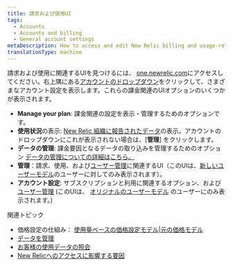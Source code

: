 ```yaml
---
title: 請求および使用UI
tags:
  - Accounts
  - Accounts and billing
  - General account settings
metaDescription: How to access and edit New Relic billing and usage-related account settings.
translationType: machine
---
```


請求および使用に関連するUIを見つけるには、 [one.newrelic.com](https://one.newrelic.com)にアクセスしてください。右上隅にある[アカウントのドロップダウン](/docs/using-new-relic/welcome-new-relic/get-started/glossary/#account-dropdown)をクリックして、さまざまなアカウント設定を表示します。これらの課金関連のUIオプションのいくつかが表示されます。

* **Manage your plan**: 課金関連の設定を表示・管理するためのオプションです。
* **使用状況**の表示: [New Relic 組織に報告されたデータ](/docs/data-apis/manage-data/manage-data-coming-new-relic)の表示。アカウントのドロップダウンにこれが表示されない場合は、\[**管理**] をクリックします。
* **データの管理**: 課金要因となるデータの取り込みを管理するためのオプション [データの管理についての詳細はこちら。](/docs/telemetry-data-platform/manage-data/manage-data-coming-new-relic)
* **管理**：請求、使用、および[ユーザー管理](/docs/accounts/accounts-billing/new-relic-one-user-management/introduction-managing-users)に関連するUI（このUIは、[新しいユーザーモデル](/docs/accounts/original-accounts-billing/original-users-roles/overview-user-models)のユーザーに対してのみ表示されます）。
* **アカウント設定**: サブスクリプションと利用に関連するオプション、および [ユーザー管理](/docs/accounts/original-accounts-billing/original-product-based-pricing/overview-user-models) (このUIは、 [オリジナルのユーザーモデル](/docs/accounts/original-accounts-billing/original-users-roles/overview-user-models) のユーザーにのみ表示されます。)

関連トピック

* 価格設定の仕組み： [使用量ベースの価格設定モデル](/docs/accounts/accounts-billing/new-relic-one-pricing-billing/new-relic-one-pricing-billing)\|[元の価格モデル](/docs/accounts/original-accounts-billing/product-pricing/product-based-pricing)
* [データを管理](/docs/telemetry-data-platform/manage-data/manage-your-data)
* [お客様の使用データの照会](/docs/accounts/accounts-billing/new-relic-one-pricing-billing/usage-queries-alerts)
* [New Relicへのアクセスに影響する要因](/docs/accounts/accounts-billing/account-structure/factors-affecting-access-features-data/)